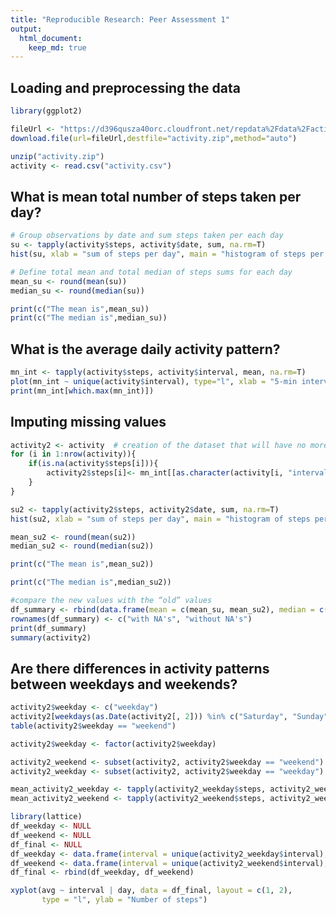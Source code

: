 ```yaml
---
title: "Reproducible Research: Peer Assessment 1"
output: 
  html_document:
    keep_md: true
---
```



## Loading and preprocessing the data

``` r

library(ggplot2)

fileUrl <- "https://d396qusza40orc.cloudfront.net/repdata%2Fdata%2Factivity.zip"
download.file(url=fileUrl,destfile="activity.zip",method="auto")

unzip("activity.zip")
activity <- read.csv("activity.csv")
```

## What is mean total number of steps taken per day?

```r
# Group observations by date and sum steps taken per each day
su <- tapply(activity$steps, activity$date, sum, na.rm=T)
hist(su, xlab = "sum of steps per day", main = "histogram of steps per day")

# Define total mean and total median of steps sums for each day
mean_su <- round(mean(su))
median_su <- round(median(su))

print(c("The mean is",mean_su))
print(c("The median is",median_su))
```
## What is the average daily activity pattern?
```r
mn_int <- tapply(activity$steps, activity$interval, mean, na.rm=T)
plot(mn_int ~ unique(activity$interval), type="l", xlab = "5-min interval")
print(mn_int[which.max(mn_int)])
```

## Imputing missing values
```r
activity2 <- activity  # creation of the dataset that will have no more NAs
for (i in 1:nrow(activity)){
    if(is.na(activity$steps[i])){
        activity2$steps[i]<- mn_int[[as.character(activity[i, "interval"])]]
    }
}

su2 <- tapply(activity2$steps, activity2$date, sum, na.rm=T)
hist(su2, xlab = "sum of steps per day", main = "histogram of steps per day")

mean_su2 <- round(mean(su2))
median_su2 <- round(median(su2))

print(c("The mean is",mean_su2))

print(c("The median is",median_su2))

#compare the new values with the “old” values
df_summary <- rbind(data.frame(mean = c(mean_su, mean_su2), median = c(median_su, median_su2)))
rownames(df_summary) <- c("with NA's", "without NA's")
print(df_summary)
summary(activity2)
```
## Are there differences in activity patterns between weekdays and weekends?

```r
activity2$weekday <- c("weekday")
activity2[weekdays(as.Date(activity2[, 2])) %in% c("Saturday", "Sunday", "samedi", "dimanche", "saturday", "sunday", "Samedi", "Dimanche"), ][4] <- c("weekend")
table(activity2$weekday == "weekend")

activity2$weekday <- factor(activity2$weekday)

activity2_weekend <- subset(activity2, activity2$weekday == "weekend")
activity2_weekday <- subset(activity2, activity2$weekday == "weekday")

mean_activity2_weekday <- tapply(activity2_weekday$steps, activity2_weekday$interval, mean)
mean_activity2_weekend <- tapply(activity2_weekend$steps, activity2_weekend$interval, mean)

library(lattice)
df_weekday <- NULL
df_weekend <- NULL
df_final <- NULL
df_weekday <- data.frame(interval = unique(activity2_weekday$interval), avg = as.numeric(mean_activity2_weekday), day = rep("weekday", length(mean_activity2_weekday)))
df_weekend <- data.frame(interval = unique(activity2_weekend$interval), avg = as.numeric(mean_activity2_weekend), day = rep("weekend", length(mean_activity2_weekend)))
df_final <- rbind(df_weekday, df_weekend)

xyplot(avg ~ interval | day, data = df_final, layout = c(1, 2), 
       type = "l", ylab = "Number of steps")
```

